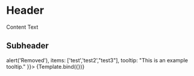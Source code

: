 

<Meta
  title="Components/Element/ListGroup"
  component={ListGroup}
/>

# Header
Content Text

## Subheader
<Canvas sourceState="shown" withSource="open">
  <Story name="Example" args={{
    label: "State Values",
    canClear: true,
    options: ['Line', 'Bar', 'Wave'],
    removeAction: () => alert('Removed'),
    items: ['test','test2',"test3"],
    tooltip: "This is an example tooltip."
  }}>
    {Template.bind({})}
  </Story>
</Canvas>

<ArgsTable story="Example"/>

